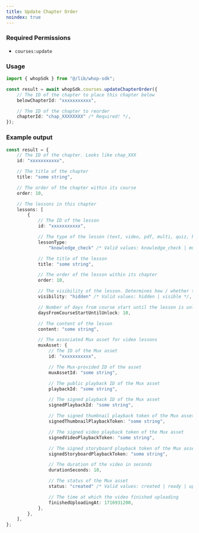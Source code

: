 ```yaml
---
title: Update Chapter Order
noindex: true
---
```



### Required Permissions
 - `courses:update`

### Usage

```typescript
import { whopSdk } from "@/lib/whop-sdk";

const result = await whopSdk.courses.updateChapterOrder({
	// The ID of the chapter to place this chapter below
	belowChapterId: "xxxxxxxxxxx",

	// The ID of the chapter to reorder
	chapterId: "chap_XXXXXXXX" /* Required! */,
});

```

### Example output

```typescript
const result = {
	// The ID of the chapter. Looks like chap_XXX
	id: "xxxxxxxxxxx",

	// The title of the chapter
	title: "some string",

	// The order of the chapter within its course
	order: 10,

	// The lessons in this chapter
	lessons: [
		{
			// The ID of the lesson
			id: "xxxxxxxxxxx",

			// The type of the lesson (text, video, pdf, multi, quiz, knowledge_check)
			lessonType:
				"knowledge_check" /* Valid values: knowledge_check | multi | pdf | quiz | text | video */,

			// The title of the lesson
			title: "some string",

			// The order of the lesson within its chapter
			order: 10,

			// The visibility of the lesson. Determines how / whether this lesson is visible to users.
			visibility: "hidden" /* Valid values: hidden | visible */,

			// Number of days from course start until the lesson is unlocked
			daysFromCourseStartUntilUnlock: 10,

			// The content of the lesson
			content: "some string",

			// The associated Mux asset for video lessons
			muxAsset: {
				// The ID of the Mux asset
				id: "xxxxxxxxxxx",

				// The Mux-provided ID of the asset
				muxAssetId: "some string",

				// The public playback ID of the Mux asset
				playbackId: "some string",

				// The signed playback ID of the Mux asset
				signedPlaybackId: "some string",

				// The signed thumbnail playback token of the Mux asset
				signedThumbnailPlaybackToken: "some string",

				// The signed video playback token of the Mux asset
				signedVideoPlaybackToken: "some string",

				// The signed storyboard playback token of the Mux asset
				signedStoryboardPlaybackToken: "some string",

				// The duration of the video in seconds
				durationSeconds: 10,

				// The status of the Mux asset
				status: "created" /* Valid values: created | ready | uploading */,

				// The time at which the video finished uploading
				finishedUploadingAt: 1716931200,
			},
		},
	],
};

```
